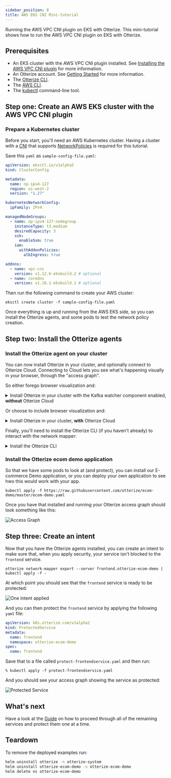```yaml
---
sidebar_position: 8
title: AWS EKS CNI Mini-tutorial
---
```


Running the AWS VPC CNI plugin on EKS with Otterize. This mini-tutorial shows how to run the AWS VPC CNI plugin on EKS with Otterize.

## Prerequisites

* An EKS cluster with the AWS VPC CNI plugin installed. See [Installing the AWS VPC CNI plugin](https://docs.aws.amazon.com/eks/latest/userguide/pod-networking.html) for more information.
* An Otterize account. See [Getting Started](https://docs.otterize.com/getting-started) for more information.
* The [Otterize CLI](https://docs.otterize.com/cli/installation).
* The [AWS CLI](https://docs.aws.amazon.com/cli/latest/userguide/cli-chap-install.html).
* The [kubectl](https://kubernetes.io/docs/tasks/tools/install-kubectl/) command-line tool.

## Step one: Create an AWS EKS cluster with the AWS VPC CNI plugin

### Prepare a Kubernetes cluster

Before you start, you'll need an AWS Kubernetes cluster. Having a cluster with a [CNI](https://kubernetes.io/docs/concepts/extend-kubernetes/compute-storage-net/network-plugins/) that supports [NetworkPolicies](https://kubernetes.io/docs/concepts/services-networking/network-policies/) is required for this tutorial.

Save this `yaml` as `sample-config-file.yaml`:

```yaml
apiVersion: eksctl.io/v1alpha5
kind: ClusterConfig

metadata:
  name: np-ipv4-127
  region: us-west-2
  version: "1.27"

kubernetesNetworkConfig:
  ipFamily: IPv4

managedNodeGroups:
  - name: np-ipv4-127-nodegroup
    instanceType: t3.medium
    desiredCapacity: 3
    ssh:
      enableSsm: true
    iam:
      withAddonPolicies:
        albIngress: true

addons:
  - name: vpc-cni
    version: v1.12.6-eksbuild.2 # optional
  - name: coredns
    version: v1.10.1-eksbuild.1 # optional
```

Then run the following command to create your AWS cluster:

```shell
eksctl create cluster -f sample-config-file.yaml
```

Once everything is up and running from the AWS EKS side, so you can install the Otterize agents, and some pods to test the network policy creation.

## Step two: Install the Otterize agents

### Install the Otterize agent on your cluster

You can now install Otterize in your cluster, and optionally connect to Otterize Cloud. Connecting to Cloud lets you see what's happening visually in your browser, through the "access graph".

So either forego browser visualization and:

<details>
<summary>Install Otterize in your cluster with the Kafka watcher component enabled, <b>without</b> Otterize Cloud</summary>

```
helm repo add otterize https://helm.otterize.com
helm repo update
helm install otterize otterize/network-mapper -n otterize-system --create-namespace \
--set kafkawatcher.enable=true \
--set kafkawatcher.kafkaServers={"kafka-0.kafka"}
```

</details>

Or choose to include browser visualization and:

<details>
<summary>Install Otterize in your cluster, <b>with</b> Otterize Cloud</summary>

####  Create an Otterize Cloud account

{@include: ../_common/create-account.md}

#### Install Otterize OSS, connected to Otterize Cloud

{@include: ../_common/install-otterize-from-cloud-with-enforcement-and-kafka-watcher.md}

</details>

Finally, you'll need to install the Otterize CLI (if you haven't already) to interact with the network mapper:

<details>
<summary>Install the Otterize CLI</summary>

{@include: ../_common/install-otterize-cli.md}

</details>

### Install the Otterize ecom demo application

So that we have some pods to look at (and protect), you can install our E-commerce Demo application, or you can deploy your own application to see hwo this would work with your app.

```shell
kubectl apply -f https://raw.githubusercontent.com/otterize/ecom-demo/master/ecom-demo.yaml
```

Once you have that installed and running your Otterize access graph should look something like this:

![Access Graph](/img/quick-tutorials/aws-eks-mini/access-graph.png)

## Step three: Create an intent

Now that you have the Otterize agents installed, you can create an intent to make sure that, when you apply security, your service isn't blocked to the `frontend` service.

```shell
otterize network-mapper export --server frontend.otterize-ecom-demo | kubectl apply -f -
```

At which point you should see that the `frontend` service is ready to be protected:

![One intent applied](/img/quick-tutorials/aws-eks-mini/one-intent.png)

And you can then protect the `frontend` service by applying the following `yaml` file:

```yaml
apiVersion: k8s.otterize.com/v1alpha2
kind: ProtectedService
metadata:
  name: frontend
  namespace: otterize-ecom-demo
spec:
  name: frontend
```
Save that to a file called `protect-frontendservice.yaml` and then run:

```shell
% kubectl apply -f protect-frontendservice.yaml
```
And you should see your access graph showing the service as protected:

![Protected Service](/img/quick-tutorials/aws-eks-mini/protected.png)

## What's next

Have a look at the [Guide](https://docs.otterize.com/guides/protect-1-service-network-policies) on how to proceed through all of the remaining services and protect them one at a time.

## Teardown

To remove the deployed examples run:
```bash
helm uninstall otterize -n otterize-system
helm uninstall otterize-ecom-demo -n otterize-ecom-demo
helm delete ns otterize-ecom-demo
```
